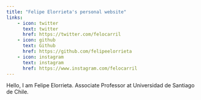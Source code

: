 ```yaml
---
title: "Felipe Elorrieta's personal website"
links:
    - icon: twitter
      text: twitter
      href: https://twitter.com/felocarril
    - icon: github
      text: Github
      href: https://github.com/felipeelorrieta
    - icon: instagram
      text: instagram
      href: https://www.instagram.com/felocarril
---
```


Hello, I am Felipe Elorrieta. 
Associate Professor at Universidad de Santiago de Chile.
